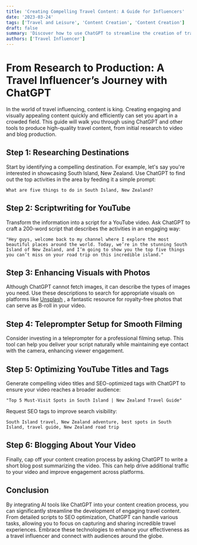 ```yaml
---
title: 'Creating Compelling Travel Content: A Guide for Influencers'
date: '2023-03-24'
tags: ['Travel and Leisure', 'Content Creation', 'Content Creation']
draft: false
summary: 'Discover how to use ChatGPT to streamline the creation of travel content, from researching destinations to producing a fully-fledged YouTube video and accompanying blog post.'
authors: ['Travel Influencer']
---
```


# From Research to Production: A Travel Influencer’s Journey with ChatGPT

In the world of travel influencing, content is king. Creating engaging and visually appealing content quickly and efficiently can set you apart in a crowded field. This guide will walk you through using ChatGPT and other tools to produce high-quality travel content, from initial research to video and blog production.

## Step 1: Researching Destinations

Start by identifying a compelling destination. For example, let's say you're interested in showcasing South Island, New Zealand. Use ChatGPT to find out the top activities in the area by feeding it a simple prompt:

```plaintext
What are five things to do in South Island, New Zealand?
```

## Step 2: Scriptwriting for YouTube

Transform the information into a script for a YouTube video. Ask ChatGPT to craft a 200-word script that describes the activities in an engaging way:

```plaintext
"Hey guys, welcome back to my channel where I explore the most beautiful places around the world. Today, we’re in the stunning South Island of New Zealand, and I’m going to show you the top five things you can’t miss on your road trip on this incredible island."
```

## Step 3: Enhancing Visuals with Photos

Although ChatGPT cannot fetch images, it can describe the types of images you need. Use these descriptions to search for appropriate visuals on platforms like [Unsplash](https://unsplash.com/) , a fantastic resource for royalty-free photos that can serve as B-roll in your video.

## Step 4: Teleprompter Setup for Smooth Filming

Consider investing in a teleprompter for a professional filming setup. This tool can help you deliver your script naturally while maintaining eye contact with the camera, enhancing viewer engagement.

## Step 5: Optimizing YouTube Titles and Tags

Generate compelling video titles and SEO-optimized tags with ChatGPT to ensure your video reaches a broader audience:

```plaintext
"Top 5 Must-Visit Spots in South Island | New Zealand Travel Guide"
```

Request SEO tags to improve search visibility:

```plaintext
South Island travel, New Zealand adventure, best spots in South Island, travel guide, New Zealand road trip
```

## Step 6: Blogging About Your Video

Finally, cap off your content creation process by asking ChatGPT to write a short blog post summarizing the video. This can help drive additional traffic to your video and improve engagement across platforms.

## Conclusion

By integrating AI tools like ChatGPT into your content creation process, you can significantly streamline the development of engaging travel content. From detailed scripts to SEO optimization, ChatGPT can handle various tasks, allowing you to focus on capturing and sharing incredible travel experiences. Embrace these technologies to enhance your effectiveness as a travel influencer and connect with audiences around the globe.
